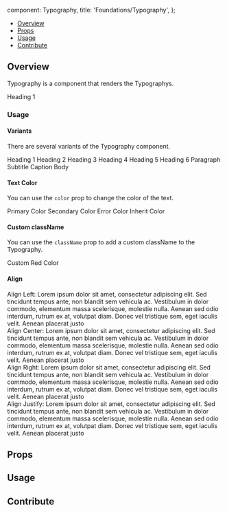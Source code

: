 

  component: Typography,
  title: 'Foundations/Typography',
};

<Meta title="Foundations/Typography" component={Typography} />

<Heading title="Typography" componentRelativePath="Typography/Typography.js" />

- [Overview](#overview)
- [Props](#props)
- [Usage](#usage)
- [Contribute](#contribute)

## Overview

Typography is a component that renders the Typographys.

<Canvas>
  <Story name="Overview">
    <Typography variant="h1" className="text-blue-800">
      Heading 1
    </Typography>
  </Story>
</Canvas>

### Usage

#### Variants

There are several variants of the Typography component.

<Canvas>
  <Story name="Variants">
    <Typography variant="h1" className="text-blue-800">
      Heading 1
    </Typography>
    <Typography variant="h2" className="text-blue-800">
      Heading 2
    </Typography>
    <Typography variant="h3" className="text-blue-800">
      Heading 3
    </Typography>
    <Typography variant="h4" className="text-blue-800">
      Heading 4
    </Typography>
    <Typography variant="h5" className="text-blue-800">
      Heading 5
    </Typography>
    <Typography variant="h6" className="text-blue-800">
      Heading 6
    </Typography>
    <Typography variant="p" className="text-blue-800">
      Paragraph
    </Typography>
    <Typography variant="subtitle" className="text-blue-800">
      Subtitle
    </Typography>
    <Typography variant="caption" className="text-blue-800">
      Caption
    </Typography>
    <Typography variant="body" className="text-blue-800">
      Body
    </Typography>
  </Story>
</Canvas>

#### Text Color

You can use the `color` prop to change the color of the text.

<Canvas>
  <Story name="Text Color">
    <Typography variant="h5" color="primary">
      Primary Color
    </Typography>
    <Typography variant="h5" color="secondary">
      Secondary Color
    </Typography>
    <Typography variant="h5" color="error">
      Error Color
    </Typography>
    <Typography variant="h5" color="inherit">
      Inherit Color
    </Typography>
  </Story>
</Canvas>

#### Custom className

You can use the `className` prop to add a custom className to the Typography.

<Canvas>
  <Story name="Custom Class">
    <Typography variant="h5" className="text-red-400">
      Custom Red Color
    </Typography>
  </Story>
</Canvas>

#### Align

<Canvas>
  <Story name="Align">
    <Typography variant="body" align="left" color="primary">
      Align Left: Lorem ipsum dolor sit amet, consectetur adipiscing elit. Sed
      tincidunt tempus ante, non blandit sem vehicula ac. Vestibulum in dolor
      commodo, elementum massa scelerisque, molestie nulla. Aenean sed odio
      interdum, rutrum ex at, volutpat diam. Donec vel tristique sem, eget
      iaculis velit. Aenean placerat justo
    </Typography>
    <br />
    <Typography variant="body" align="center" color="primary">
      Align Center: Lorem ipsum dolor sit amet, consectetur adipiscing elit. Sed
      tincidunt tempus ante, non blandit sem vehicula ac. Vestibulum in dolor
      commodo, elementum massa scelerisque, molestie nulla. Aenean sed odio
      interdum, rutrum ex at, volutpat diam. Donec vel tristique sem, eget
      iaculis velit. Aenean placerat justo
    </Typography>
    <br />
    <Typography variant="body" align="right" color="primary">
      Align Right: Lorem ipsum dolor sit amet, consectetur adipiscing elit. Sed
      tincidunt tempus ante, non blandit sem vehicula ac. Vestibulum in dolor
      commodo, elementum massa scelerisque, molestie nulla. Aenean sed odio
      interdum, rutrum ex at, volutpat diam. Donec vel tristique sem, eget
      iaculis velit. Aenean placerat justo
    </Typography>
    <br />
    <Typography variant="body" align="justify" color="primary">
      Align Justify: Lorem ipsum dolor sit amet, consectetur adipiscing elit.
      Sed tincidunt tempus ante, non blandit sem vehicula ac. Vestibulum in
      dolor commodo, elementum massa scelerisque, molestie nulla. Aenean sed
      odio interdum, rutrum ex at, volutpat diam. Donec vel tristique sem, eget
      iaculis velit. Aenean placerat justo
    </Typography>
  </Story>
</Canvas>

## Props

<ArgsTable of={Typography} />

## Usage

## Contribute

<Footer componentRelativePath="Typography/__stories__/typography.stories.mdx" />
